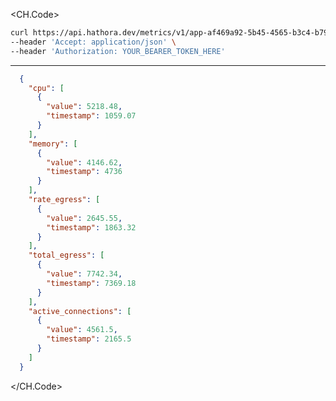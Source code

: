 
<CH.Code>
```bash Example Request
curl https://api.hathora.dev/metrics/v1/app-af469a92-5b45-4565-b3c4-b79878de67d2/process/cbfcddd2-0006-43ae-996c-995fff7bed2e?end=5373.73&metrics=null&metrics=null&start=9446.69&step=758616 \
--header 'Accept: application/json' \
--header 'Authorization: YOUR_BEARER_TOKEN_HERE'
```
---

```json Example Response
  {
    "cpu": [
      {
        "value": 5218.48,
        "timestamp": 1059.07
      }
    ],
    "memory": [
      {
        "value": 4146.62,
        "timestamp": 4736
      }
    ],
    "rate_egress": [
      {
        "value": 2645.55,
        "timestamp": 1863.32
      }
    ],
    "total_egress": [
      {
        "value": 7742.34,
        "timestamp": 7369.18
      }
    ],
    "active_connections": [
      {
        "value": 4561.5,
        "timestamp": 2165.5
      }
    ]
  }
```
</CH.Code>
